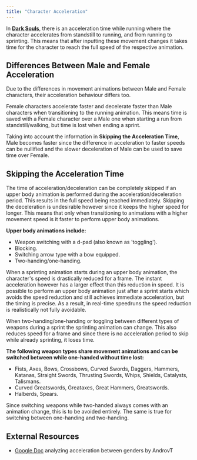 ```yaml
---
title: "Character Acceleration"
---
```


In **[Dark Souls](/darksouls)**, there is an acceleration time while running where the character accelerates from standstill to running, and from running to sprinting. This means that after inputting these movement changes it takes time for the character to reach the full speed of the respective animation.

## Differences Between Male and Female Acceleration

Due to the differences in movement animations between Male and Female characters, their acceleration behaviour differs too.

Female characters accelerate faster and decelerate faster than Male characters when transitioning to the running animation. This means time is saved with a Female character over a Male one when starting a run from standstill/walking, but time is lost when ending a sprint.

Taking into account the information in **Skipping the Acceleration Time**, Male becomes faster since the difference in acceleration to faster speeds can be nullified and the slower deceleration of Male can be used to save time over Female.

## Skipping the Acceleration Time

The time of acceleration/deceleration can be completely skipped if an upper body animation is performed during the acceleration/deceleration period. This results in the full speed being reached immediately. Skipping the deceleration is undesirable however since it keeps the higher speed for longer. This means that only when transitioning to animations with a higher movement speed is it faster to perform upper body animations.

**Upper body animations include:**

- Weapon switching with a d-pad (also known as 'toggling').
- Blocking.
- Switching arrow type with a bow equipped.
- Two-handing/one-handing.

When a sprinting animation starts during an upper body animation, the character's speed is drastically reduced for a frame. The instant acceleration however has a larger effect than this reduction in speed. It is possible to perform an upper body animation just after a sprint starts which avoids the speed reduction and still achieves immediate acceleration, but the timing is precise. As a result, in real-time speedruns the speed reduction is realistically not fully avoidable.

When two-handing/one-handing or toggling between different types of weapons during a sprint the sprinting animation can change. This also reduces speed for a frame and since there is no acceleration period to skip while already sprinting, it loses time.

**The following weapon types share movement animations and can be switched between while one-handed without time lost:**

- Fists, Axes, Bows, Crossbows, Curved Swords, Daggers, Hammers, Katanas, Straight Swords, Thrusting Swords, Whips, Shields, Catalysts, Talismans.
- Curved Greatswords, Greataxes, Great Hammers, Greatswords.
- Halberds, Spears.

Since switching weapons while two-handed always comes with an animation change, this is to be avoided entirely. The same is true for switching between one-handing and two-handing.

## External Resources

- [Google Doc](https://drive.google.com/file/d/101buWRI7upNqfI8WuGDG3Ly199LrwjdY/view) analyzing acceleration between genders by AndrovT
